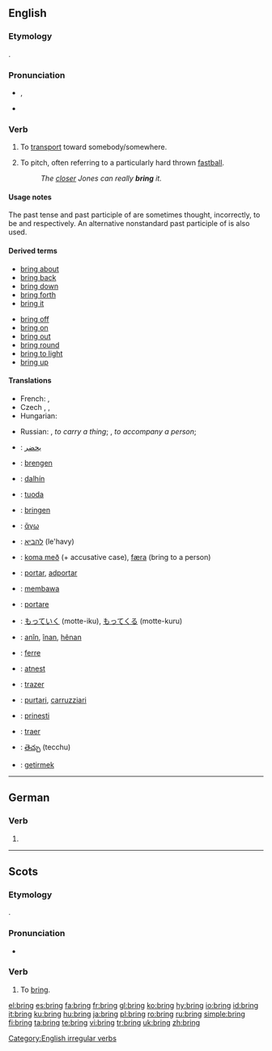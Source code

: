 ==English==

{{rank|c.|strong|dead|399|bring|returned|seems|soul}}

===Etymology===
{{OE.}} {{term|bringan|lang=ang}}.

===Pronunciation===
*{{IPA|/ˈbɹɪŋ/}}, {{SAMPA|/"brIN/}}
*{{audio|en-us-bring.ogg|Audio (US)}}
*:{{rhymes|ɪŋ}}

===Verb===
{{en-verb|brings|bringing|brought|brought}}

# {{transitive}} To [[transport]] toward somebody/somewhere.
# {{baseball}} To pitch, often referring to a particularly hard thrown [[fastball]].
#: ''The [[closer]] Jones can really '''bring''' it.''

====Usage notes====
The past tense and past participle of {{term|bring}} are sometimes thought, incorrectly, to be {{term|brang}} and {{term|brung}} respectively. An alternative nonstandard past participle of {{term|broughten}} is also used.

====Derived terms====
{{rel-top|terms derived from "bring"}}
*[[bring about]]
*[[bring back]]
*[[bring down]]
*[[bring forth]]
*[[bring it]]
{{rel-mid}}
*[[bring off]]
*[[bring on]]
*[[bring out]]
*[[bring round]]
*[[bring to light]]
*[[bring up]]
{{rel-bottom}}

====Translations====
{{trans-top|(transitive) to transport toward somebody/somewhere}}
* French: {{t|fr|apporter}}, {{t|fr|amener}}
* Czech {{t|cs|přinést}}, {{t|cs|přivést}}, {{t|cs|přivézt}}
* Hungarian: {{t|hu|hoz}}
{{trans-mid}}
* Russian: {{t|ru|приносить|sc=Cyrl|tr=prinosít'}} {{impf}}, {{t|ru|принести|sc=Cyrl|tr=prin'estí}} {{pf}} ''to carry a thing''; {{t|ru|приводить|sc=Cyrl|tr=prvodít'}} {{impf}}, {{t|ru|привести|sc=Cyrl|tr=priv'estí}} {{pf}} ''to accompany a person'';
{{trans-bottom}}

{{trans-top|baseball: to pitch, often referring to a particularly hard thrown fastball}}
{{trans-mid}}
{{trans-bottom}}

{{checktrans-top}}
*{{ttbc|Arabic}}: [[يحضر]]
*{{ttbc|Dutch}}: [[brengen]]
*{{ttbc|Filipino}}: [[dalhín]]
*{{ttbc|Finnish}}: [[tuoda]]
*{{ttbc|German}}: [[bringen]]
*{{ttbc|Greek, Ancient}}: [[ἄγω]]
*{{ttbc|Hebrew}}: [[להביא]] (le'havy)
*{{ttbc|Icelandic}}: [[koma með]] (+ accusative case), [[færa]] (bring to a person)
*{{ttbc|Ido}}: [[portar]], [[adportar]]
*{{ttbc|Indonesian}}: [[bawa|membawa]]
*{{ttbc|Italian}}: [[portare]]
{{checktrans-mid}}
*{{ttbc|Japanese}}: [[もっていく]] (motte-iku), [[もってくる]] (motte-kuru)
*{{ttbc|Kurdish}}: [[anîn]], [[înan]], [[hênan]]
*{{ttbc|Latin}}: [[ferre]]
*{{ttbc|Latvian}}: [[atnest]]
*{{ttbc|Portuguese}}: [[trazer]]
*{{ttbc|Sicilian}}: [[purtari]], [[carruzziari]]
*{{ttbc|Slovene}}: [[prinesti]]
*{{ttbc|Spanish}}: [[traer]]
*{{ttbc|Telugu}}: [[తెచ్చు]] (tecchu)
*{{ttbc|Turkish}}: [[getirmek]]
{{checktrans-bottom}}

[[Category:English irregular verbs]]

----

==German==

===Verb===
{{infl|de|verb form}}

# {{form of|The imperative of second-person singular|[[bringen]]}}

----

==Scots==

===Etymology===
{{OE.|sco}} {{term|bringan|lang=ang}}.

===Pronunciation===
*{{IPA|/brɪŋ/}}

===Verb===
{{sco-verb|brings|bringin|brocht}}

# To [[#English|bring]].

[[el:bring]]
[[es:bring]]
[[fa:bring]]
[[fr:bring]]
[[gl:bring]]
[[ko:bring]]
[[hy:bring]]
[[io:bring]]
[[id:bring]]
[[it:bring]]
[[ku:bring]]
[[hu:bring]]
[[ja:bring]]
[[pl:bring]]
[[ro:bring]]
[[ru:bring]]
[[simple:bring]]
[[fi:bring]]
[[ta:bring]]
[[te:bring]]
[[vi:bring]]
[[tr:bring]]
[[uk:bring]]
[[zh:bring]]